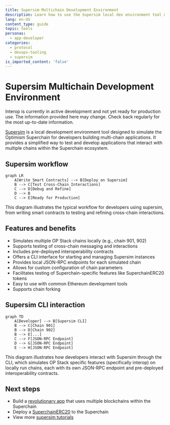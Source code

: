 ```yaml
---
title: Supersim Multichain Development Environment
description: Learn how to use the Supersim local dev environment tool designed to simulate the Optimism Superchain.
lang: en-US
content_type: guide
topic: tools
personas:
  - app-developer
categories:
  - protocol
  - devops-tooling
  - supersim
is_imported_content: 'false'
---
```



# Supersim Multichain Development Environment

<Callout>
  Interop is currently in active development and not yet ready for production use. The information provided here may change. Check back regularly for the most up-to-date information.
</Callout>

[Supersim](https://github.com/ethereum-optimism/Supersim) is a local development environment tool designed to simulate the Optimism Superchain for developers building multi-chain applications. It provides a simplified way to test and develop applications that interact with multiple chains within the Superchain ecosystem.

## Supersim workflow

```mermaid
graph LR
    A[Write Smart Contracts] --> B[Deploy on Supersim]
    B --> C[Test Cross-Chain Interactions]
    C --> D[Debug and Refine]
    D --> B
    C --> E[Ready for Production]
```

This diagram illustrates the typical workflow for developers using supersim, from writing smart contracts to testing and refining cross-chain interactions.

## Features and benefits

*   Simulates multiple OP Stack chains locally (e.g., chain 901, 902)
*   Supports testing of cross-chain messaging and interactions
*   Includes pre-deployed interoperability contracts
*   Offers a CLI interface for starting and managing Supersim instances
*   Provides local JSON-RPC endpoints for each simulated chain
*   Allows for custom configuration of chain parameters
*   Facilitates testing of Superchain-specific features like SuperchainERC20 tokens
*   Easy to use with common Ethereum development tools 
*   Supports chain forking

## Supersim CLI interaction

```mermaid
graph TD
    A[Developer] --> B[Supersim CLI]
    B --> C[Chain 901]
    B --> D[Chain 902]
    B --> E[...]
    C --> F[JSON-RPC Endpoint]
    D --> G[JSON-RPC Endpoint]
    E --> H[JSON-RPC Endpoint]
```

This diagram illustrates how developers interact with Supersim through the CLI, which simulates OP Stack specific features (specifically interop) on locally run chains, each with its own JSON-RPC endpoint and pre-deployed interoperability contracts.

## Next steps

*   Build a [revolutionary app](/app-developers/get-started) that uses multiple blockchains within the Superchain
*   Deploy a [SuperchainERC20](/stack/interop/tutorials/deploy-superchain-erc20) to the Superchain
*   View more [supersim tutorials](/app-developers/tutorials/supersim)

